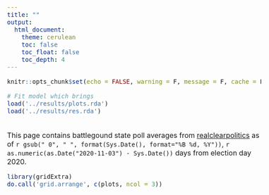 ```yaml
---
title: ""
output: 
  html_document:
    theme: cerulean
    toc: false
    toc_float: false
    toc_depth: 4
---
```

<style type="text/css">
body { 
  font-size: 16px;
}
</style>


```r
knitr::opts_chunk$set(echo = FALSE, warning = F, message = F, cache = F, fig.align = 'center')
```

```r
# Fit model which brings 
load('../results/plots.rda')
load('../results/res.rda')
```

<br>
This page contains battlegound state poll averages from [realclearpolitics](https://www.realclearpolitics.com/epolls/latest_polls/) as of `r gsub(" 0", " ", format(Sys.Date(), format="%B %d, %Y"))`, `r as.numeric(as.Date("2020-11-03") - Sys.Date())` days from election day 2020.
<br>

```r
library(gridExtra)
do.call('grid.arrange', c(plots, ncol = 3))
```